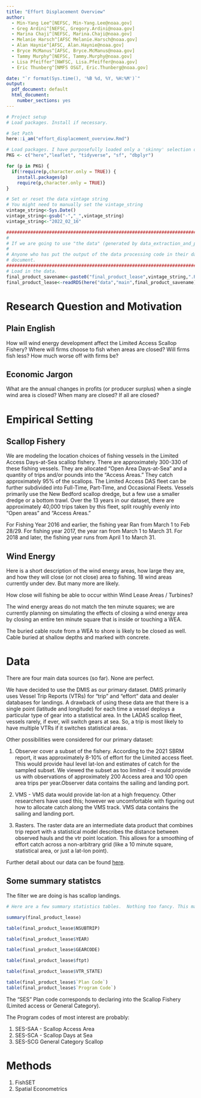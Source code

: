 ```yaml
---
title: "Effort Displacement Overview"
author: 
  - Min-Yang Lee^[NEFSC, Min-Yang.Lee@noaa.gov]
  - Greg Ardini^[NEFSC, Gregory.Ardini@noaa.gov]
  - Marina Chaji^[NEFSC, Marina.Chaji@noaa.gov]
  - Melanie Harsch^[AFSC Melanie.Harsch@noaa.gov]
  - Alan Haynie^[AFSC, Alan.Haynie@noaa.gov]
  - Bryce McManus^[AFSC, Bryce.McManus@noaa.gov]
  - Tammy Murphy^[NEFSC, Tammy.Murphy@noaa.gov]
  - Lisa Pfeiffer^[NWFSC, Lisa.Pfeiffer@noaa.gov]
  - Eric Thunberg^[NMFS OS&T, Eric.Thunberg@noaa.gov]

date: "`r format(Sys.time(), '%B %d, %Y, %H:%M')`"
output:
  pdf_document: default
  html_document:
    number_sections: yes
---
```





```r
# Project setup
# Load packages. Install if necessary.

# Set Path
here::i_am("effort_displacement_overview.Rmd")

# Load packages. I have purposefully loaded only a 'skinny' selection of packages.  
PKG <- c("here","leaflet", "tidyverse", "sf", "dbplyr")

for (p in PKG) {
  if(!require(p,character.only = TRUE)) {
    install.packages(p)
    require(p,character.only = TRUE)}
}

# Set or reset the data vintage string
# You might need to manually set the vintage_string
vintage_string<-Sys.Date()
vintage_string<-gsub("-","_",vintage_string)
vintage_string<-"2022_02_16"

#####################################################################################################
#
# If we are going to use "the data" (generated by data_extraction_and_processing_code.Rmd) to do anything, we should # NOT be extracting any data here.  If we need to make summary statistics or images, they should be constructed from # the output of "data_extraction_and_processing_code.Rmd"
# 
# Anyone who has put the output of the data processing code in their data/main folder should be able to build this 
# document. 
#####################################################################################################
# Load in the data.  
final_product_savename<-paste0("final_product_lease",vintage_string,".Rds")
final_product_lease<-readRDS(here("data","main",final_product_savename))
```



# Research Question and Motivation

## Plain English

How will wind energy development affect the Limited Access Scallop Fishery?  Where will firms choose to fish when areas are closed?  Will firms fish less? How much worse off with firms be?

## Economic Jargon

What are the annual changes in profits (or producer surplus) when a single wind area is closed? When many are closed?  If all are closed?  

# Empirical Setting

## Scallop Fishery

We are modeling the location choices of fishing vessels in the Limited Access Days-at-Sea scallop fishery. There are approximately 300-330 of these fishing vessels.  They are allocated "Open Area Days-at-Sea" and a quantity of trips and/or pounds into the "Access Areas."  They catch approximately 95% of the scallops.  The Limited Access DAS fleet can be further subdivided into Full-Time, Part-Time, and Occasional Fleets.  Vessels primarily use the New Bedford scallop dredge, but a few use a smaller dredge or a bottom trawl.  Over the 13 years in our dataset, there are approximately 40,000 trips taken by this fleet, split roughly evenly into "Open areas" and "Access Areas."

For Fishing Year 2016 and earlier, the fishing year Ran from March 1 to Feb 28/29. For fishing year 2017, the year ran from March 1 to March 31.  For 2018 and later, the fishing year runs from April 1 to March 31.

## Wind Energy

Here is a short description of the wind energy areas, how large they are,  and how they will close (or not close) area to fishing.  18 wind areas currently under dev.  But many more are likely.

How close will fishing be able to occur within Wind Lease Areas / Turbines?  

The wind energy areas do not match the ten minute squares; we are currently planning on simulating the effects of closing a wind energy area by closing an entire ten minute square that is inside or touching a WEA.  

The buried cable route from a WEA to shore is likely to be closed as well.  Cable buried at shallow depths and marked with concrete.

# Data

There are four main data sources (so far).  None are perfect.

We have decided to use the DMIS as our primary dataset. DMIS primarily uses Vessel Trip Reports (VTRs) for "trip" and "effort" data and dealer databases for landings. A drawback of using these data are that there is a single point (latitude and longitude) for each time a vessel deploys a particular type of gear into a statistical area. In the LADAS scallop fleet, vessels rarely, if ever, will switch gears at sea.  So, a trip is most likely to have multiple VTRs if it switches statistical areas.


Other possibilities were considered for our primary dataset:

1.  Observer cover a subset of the fishery. According to the 2021 SBRM report, it was approximately 8-10% of effort for the Limited access fleet. This would provide haul level lat-lon and estimates of catch for the sampled subset. We viewed the subset as too limited - it would provide us with observations of approximately 200 Access area and 100 open area trips per year.Observer data contains the sailing and landing port. 

2. VMS - VMS data would provide lat-lon at a high frequency. Other researchers have used this; however we uncomfortable with figuring out how to allocate catch along the VMS track. VMS data contains the sailing and landing port. 

3. Rasters.  The raster data are an intermediate data product that combines trip report with a statistical model describes the distance between observed hauls and the vtr point location. This allows for a smoothing of effort catch across a non-arbitrary grid (like a 10 minute square, statistical area, or just a lat-lon point).

Further detail about our data can be found [here](data_extraction_and_processing_code.Rmd).

## Some summary statistcs

The filter we are doing is has scallop landings.
```r
# Here are a few summary statistics tables.  Nothing too fancy. This may be sufficient.

summary(final_product_lease)

table(final_product_lease$NSUBTRIP)

table(final_product_lease$YEAR)

table(final_product_lease$GEARCODE)

table(final_product_lease$ftpt)

table(final_product_lease$VTR_STATE)

table(final_product_lease$`Plan Code`)
table(final_product_lease$`Program Code`)

```
The "SES" Plan code corresponds to declaring into the Scallop Fishery (Limited access or General Category).

The Program codes of most interest are probably:

1. SES-SAA - Scallop Access Area
1. SES-SCA - Scallop Days at Sea
1. SES-SCG General Category Scallop

# Methods

1. FishSET
1. Spatial Econometrics
